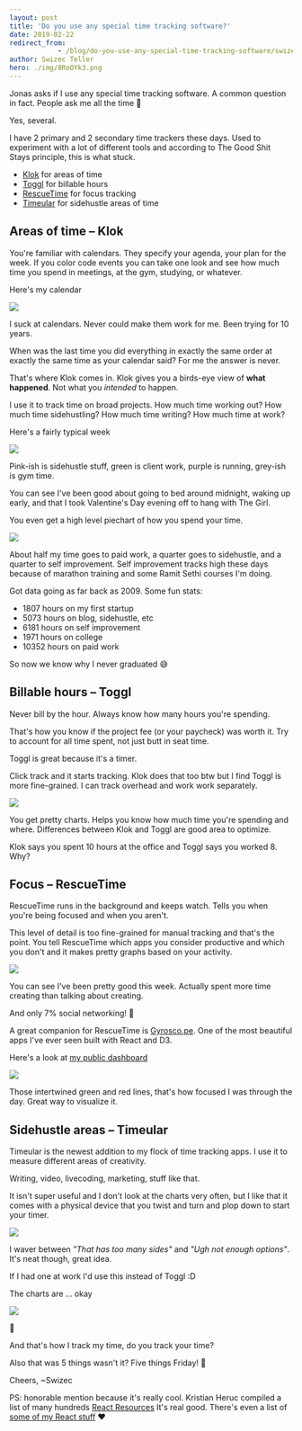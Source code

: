 ```yaml
---
layout: post
title: 'Do you use any special time tracking software?'
date: 2019-02-22
redirect_from: 
            - /blog/do-you-use-any-special-time-tracking-software/swizec/8954
author: Swizec Teller
hero: ./img/8RoOYk3.png
---
```

Jonas asks if I use any special time tracking software. A common question in fact. People ask me all the time 🤔



Yes, several.



I have 2 primary and 2 secondary time trackers these days. Used to experiment with a lot of different tools and according to The Good Shit Stays principle, this is what stuck.



- [Klok](http://getklok.com/) for areas of time
- [Toggl](https://toggl.com/) for billable hours
- [RescueTime](https://www.rescuetime.com/) for focus tracking
- [Timeular](https://timeular.com/) for sidehustle areas of time



## Areas of time – Klok



You're familiar with calendars. They specify your agenda, your plan for the week. If you color code events you can take one look and see how much time you spend in meetings, at the gym, studying, or whatever.



Here's my calendar

![](./img/8RoOYk3.png)

I suck at calendars. Never could make them work for me. Been trying for 10 years.



When was the last time you did everything in exactly the same order at exactly the same time as your calendar said? For me the answer is never.



That's where Klok comes in. Klok gives you a birds-eye view of **what happened**. Not what you _intended_ to happen.



I use it to track time on broad projects. How much time working out? How much time sidehustling? How much time writing? How much time at work?



Here's a fairly typical week



[![](./img/M1nyLdv.png)](http://getklok.com/)



Pink-ish is sidehustle stuff, green is client work, purple is running, grey-ish is gym time.



You can see I've been good about going to bed around midnight, waking up early, and that I took Valentine's Day evening off to hang with The Girl.



You even get a high level piechart of how you spend your time.



[![](./img/EB2zw05.png)](http://getklok.com/)



About half my time goes to paid work, a quarter goes to sidehustle, and a quarter to self improvement. Self improvement tracks high these days because of marathon training and some Ramit Sethi courses I'm doing.



Got data going as far back as 2009. Some fun stats:



- 1807 hours on my first startup
- 5073 hours on blog, sidehustle, etc
- 6181 hours on self improvement
- 1971 hours on college
- 10352 hours on paid work



So now we know why I never graduated 😅



## Billable hours – Toggl



Never bill by the hour. Always know how many hours you're spending.



That's how you know if the project fee (or your paycheck) was worth it. Try to account for all time spent, not just butt in seat time.



Toggl is great because it's a timer.



Click track and it starts tracking. Klok does that too btw but I find Toggl is more fine-grained. I can track overhead and work work separately.



[![](./img/jietonQ.png)](https://toggl.com)



You get pretty charts. Helps you know how much time you're spending and where. Differences between Klok and Toggl are good area to optimize.



Klok says you spent 10 hours at the office and Toggl says you worked 8. Why?



## Focus – RescueTime



RescueTime runs in the background and keeps watch. Tells you when you're being focused and when you aren't.



This level of detail is too fine-grained for manual tracking and that's the point. You tell RescueTime which apps you consider productive and which you don't and it makes pretty graphs based on your activity.



[![](./img/wXvRVtO.png)](https://rescuetime.com)



You can see I've been pretty good this week. Actually spent more time creating than talking about creating.



And only 7% social networking! 🤘



A great companion for RescueTime is [Gyrosco.pe](https://gyrosco.pe/). One of the most beautiful apps I've ever seen built with React and D3.



Here's a look at [my public dashboard](https://gyrosco.pe/swizec/helix/)



[![](./img/GqUbjdp.png)](https://gyrosco.pe/swizec/helix/)



Those intertwined green and red lines, that's how focused I was through the day. Great way to visualize it.



## Sidehustle areas – Timeular



Timeular is the newest addition to my flock of time tracking apps. I use it to measure different areas of creativity.



Writing, video, livecoding, marketing, stuff like that.



It isn't super useful and I don't look at the charts very often, but I like that it comes with a physical device that you twist and turn and plop down to start your timer.



[![](./img/n0TTk6t.jpg)](https://timeular.com/)



I waver between _"That has too many sides"_ and _"Ugh not enough options"_. It's neat though, great idea.



If I had one at work I'd use this instead of Toggl :D



The charts are ... okay

![](./img/ZJpa7sO.png)

🤨



And that's how I track my time, do you track your time?



Also that was 5 things wasn't it? Five things Friday! 🤘



Cheers, ~Swizec



PS: honorable mention because it's really cool. Kristian Heruc compiled a list of many hundreds [React Resources](https://reactresources.com) It's real good. There's even a list of [some of my React stuff](https://reactresources.com/people/swizec-teller) ❤️